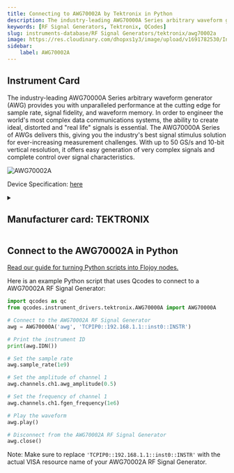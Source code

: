 ```yaml
---
title: Connecting to AWG70002A by Tektronix in Python
description: The industry-leading AWG70000A Series arbitrary waveform generator (AWG) provides you with unparalleled performance at the cutting edge for sample rate, signal fidelity, and waveform memory. In order to engineer the world's most complex data communications systems, the ability to create ideal, distorted and "real life" signals is essential. The AWG70000A Series of AWGs delivers this, giving you the industry's best signal stimulus solution for ever-increasing measurement challenges. With up to 50 GS/s and 10-bit vertical resolution, it offers easy generation of very complex signals and complete control over signal characteristics.
keywords: [RF Signal Generators, Tektronix, QCodes] 
slug: instruments-database/RF Signal Generators/tektronix/awg70002a 
image: https://res.cloudinary.com/dhopxs1y3/image/upload/v1691782530/Instruments/RF%20Signal%20Generator/AWG70002A/AWG70002A.webp
sidebar:
    label: AWG70002A 
---
```



## Instrument Card

The industry-leading AWG70000A Series arbitrary waveform generator (AWG) provides you with unparalleled performance at the cutting edge for sample rate, signal fidelity, and waveform memory. In order to engineer the world's most complex data communications systems, the ability to create ideal, distorted and "real life" signals is essential. The AWG70000A Series of AWGs delivers this, giving you the industry's best signal stimulus solution for ever-increasing measurement challenges. With up to 50 GS/s and 10-bit vertical resolution, it offers easy generation of very complex signals and complete control over signal characteristics.

![AWG70002A](https://res.cloudinary.com/dhopxs1y3/image/upload/v1691782530/Instruments/RF%20Signal%20Generator/AWG70002A/AWG70002A.webp)

Device Specification: [here](https://download.tek.com/datasheet/AWG70000A-Arbitrary-Waveform-Generator-Datasheet-76W283808.pdf)

<details style={{ marginTop: "15px"}}>
<summary><h2 style={{display:'inline'}}>Manufacturer card: TEKTRONIX</h2></summary>

![TEKTRONIX](https://res.cloudinary.com/dhopxs1y3/image/upload/v1692806108/Instruments/Vendor%20Logos/Tektronix.png)

Tektronix, Inc., historically widely known as Tek, is an American company best known for manufacturing test and measurement devices such as [oscilloscopes](https://en.wikipedia.org/wiki/Oscilloscope), [logic analyzers](https://en.wikipedia.org/wiki/Logic_analyzer), and video and mobile test protocol equipment.

- Headquarters: USA
- Yearly Revenue (millions, USD): 5800
- Vendor Website: [here](https://www.tek.com/en)

</details>


<FeaturedInstrumentVideo category="RF_SIGNAL_GENERATORS" />

## Connect to the AWG70002A in Python

[Read our guide for turning Python scripts into Flojoy nodes.](https://docs.flojoy.ai/contribution/blocks/custom-flojoy-block/)



<Tabs>
<TabItem value="Flojoy" label="Flojoy" className="flojoy-instrument-tabs">

<SectionsCard category="RF_SIGNAL_GENERATORS" manufacturer="Tektronix"></SectionsCard>

</TabItem>
<TabItem value="QCodes" label="QCodes">

Here is an example Python script that uses Qcodes to connect to a AWG70002A RF Signal Generator:

```python
import qcodes as qc
from qcodes.instrument_drivers.tektronix.AWG70000A import AWG70000A

# Connect to the AWG70002A RF Signal Generator
awg = AWG70000A('awg', 'TCPIP0::192.168.1.1::inst0::INSTR')

# Print the instrument ID
print(awg.IDN())

# Set the sample rate
awg.sample_rate(1e9)

# Set the amplitude of channel 1
awg.channels.ch1.awg_amplitude(0.5)

# Set the frequency of channel 1
awg.channels.ch1.fgen_frequency(1e6)

# Play the waveform
awg.play()

# Disconnect from the AWG70002A RF Signal Generator
awg.close()
```

Note: Make sure to replace `'TCPIP0::192.168.1.1::inst0::INSTR'` with the actual VISA resource name of your AWG70002A RF Signal Generator.

</TabItem>
</Tabs>